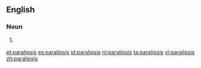 ==English==

===Noun===
{{en-noun|paralipses}}

# {{context|rhetoric|linguistics|lang=en}} {{alternative spelling of|paraleipsis|lang=en}}

[[et:paralipsis]]
[[es:paralipsis]]
[[id:paralipsis]]
[[nl:paralipsis]]
[[ta:paralipsis]]
[[vi:paralipsis]]
[[zh:paralipsis]]